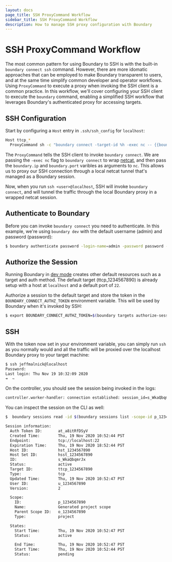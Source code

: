 ```yaml
---
layout: docs
page_title: SSH ProxyCommand Workflow 
sidebar_title: SSH ProxyCommand Workflow
description: How to manage SSH proxy configuration with Boundary
---
```


# SSH ProxyCommand Workflow 

The most common pattern for using Boundary to SSH is with the built-in `boundary connect ssh` command. However,
there are more idomatic approaches that can be employed to make Boundary transparent to users, and at the same
time simplify common developer and operator workflows. Using `ProxyCommand` to execute a proxy when invoking the
SSH client is a common practice. In this workflow, we'll cover configuring your SSH client to execute the 
`boundary` command, enabling a simplified SSH workflow that leverages Boundary's authenticated proxy for accessing
targets.

## SSH Configuration

Start by configuring a `Host` entry in `.ssh/ssh_config` for `localhost`:

```bash
Host ttcp_*
  ProxyCommand sh -c "boundary connect -target-id %h -exec nc -- {{boundary.ip}} {{boundary.port}}"
```

The `ProxyCommand` tells the SSH client to invoke `boundary connect`. We are passing the `-exec nc` flag to 
`boundary connect` to wrap [netcat](http://netcat.sourceforge.net/), and then pass the `boundary.ip` and `boundary.port`
varibles as arguments to `nc`. This allows us to proxy our SSH connection through a local netcat tunnel that's
managed as a Boundary session.

Now, when you run `ssh <user>@localhost`, SSH will invoke `boundary connect`, and will tunnel the traffic through 
the local Boundary proxy in a wrapped netcat session.

## Authenticate to Boundary

Before you can invoke `boundary connect` you need to authenticate. In this example, we're using `boundary dev` with the 
default username (admin) and password (password):

```bash
$ boundary authenticate password -login-name=admin -password password -auth-method-id=ampw_1234567890
```

## Authorize the Session

Running Boundary in [dev mode](https://www.boundaryproject.io/docs/getting-started#what-is-dev-mode) creates other 
default resources such as a target and auth method. The default target (ttcp_1234567890) is already setup with a host
at `localhost` and a default port of `22`. 

Authorize a session to the default target and store the token in the `BOUNDARY_CONNECT_AUTHZ_TOKEN` environment variable. 
This will be used by Boundary when it's invoked by SSH:

```bash
$ export BOUNDARY_CONNECT_AUTHZ_TOKEN=$(boundary targets authorize-session -id ttcp_1234567890 -format json | jq '.authorization_token' | tr -d '"')
```

## SSH 

With the token now set in your environment variable, you can simply run `ssh` as you normally would and all the traffic
will be proxied over the localhost Boundary proxy to your target machine:

```bash
$ ssh jeffmalnick@localhost
Password:
Last login: Thu Nov 19 10:32:09 2020
➜  ~
```

On the controller, you should see the session being invoked in the logs:

```bash
controller.worker-handler: connection established: session_id=s_WkaQbqmrJx connection_id=sc_RDYNFFI2M4 client_tcp_address=127.0.0.1 client_tcp_port=57421 endpoint_tcp_address=::1 endpoint_tcp_port=22
```

You can inspect the session on the CLI as well:

```bash
$  boundary sessions read -id $(boundary sessions list -scope-id p_1234567890 -format json | jq '.[0]["id"]' | tr -d '"')

Session information:
  Auth Token ID:       at_a8itRfDSyV
  Created Time:        Thu, 19 Nov 2020 10:52:44 PST
  Endpoint:            tcp://localhost:22
  Expiration Time:     Thu, 19 Nov 2020 18:52:44 PST
  Host ID:             hst_1234567890
  Host Set ID:         hsst_1234567890
  ID:                  s_WkaQbqmrJx
  Status:              active
  Target ID:           ttcp_1234567890
  Type:                tcp
  Updated Time:        Thu, 19 Nov 2020 10:52:47 PST
  User ID:             u_1234567890
  Version:             2

  Scope:
    ID:                p_1234567890
    Name:              Generated project scope
    Parent Scope ID:   o_1234567890
    Type:              project

  States:
    Start Time:        Thu, 19 Nov 2020 10:52:47 PST
    Status:            active

    End Time:          Thu, 19 Nov 2020 10:52:47 PST
    Start Time:        Thu, 19 Nov 2020 10:52:44 PST
    Status:            pending
```
